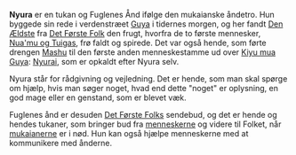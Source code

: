 {{title:Nyura}}
{{author:Laura Holmegaard}}
{{timestamp:2011-01-23T20:34:30Z}}
{{copyright:Nyura}}
'''Nyura''' er en tukan og Fuglenes Ånd ifølge den mukaianske åndetro. Hun byggede sin rede i verdenstræet [[Guya]] i tidernes morgen, og her fandt [[Den Ældste]] fra [[Det Første Folk]] den frugt, hvorfra de to første mennesker, [[Nua'mu og Tuiga|Nua'mu og Tuigas]], frø faldt og spirede. Det var også hende, som førte drengen [[Mashu]] til den første anden menneskestamme ud over [[Kiyu mua Guya]]: [[Nyura (kaste)|Nyurai]], som er opkaldt efter Nyura selv.

Nyura står for rådgivning og vejledning. Det er hende, som man skal spørge om hjælp, hvis man søger noget, hvad end dette "noget" er oplysning, en god mage eller en genstand, som er blevet væk.

Fuglenes ånd er desuden [[Det Første Folk|Det Første Folks]] sendebud, og det er hende og hendes tukaner, som bringer bud fra [[menneske|menneskerne]] og videre til Folket, når [[mukaianer|mukaianerne]] er i nød. Hun kan også hjælpe menneskerne med at kommunikere med ånderne.